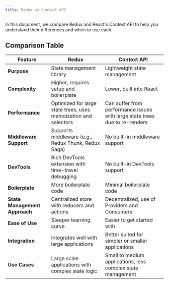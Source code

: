 ```yaml
---
title: Redux vs Context API
---
```



In this document, we compare Redux and React's Context API to help you understand their differences and when to use each.

## Comparison Table

| Feature                         | Redux                                | Context API                          |
|---------------------------------|--------------------------------------|--------------------------------------|
| **Purpose**                     | State management library             | Lightweight state management         |
| **Complexity**                  | Higher, requires setup and boilerplate | Lower, built into React              |
| **Performance**                 | Optimized for large state trees, uses memoization and selectors | Can suffer from performance issues with large state trees due to re-renders |
| **Middleware Support**          | Supports middleware (e.g., Redux Thunk, Redux Saga) | No built-in middleware support       |
| **DevTools**                    | Rich DevTools extension with time-travel debugging | No built-in DevTools support         |
| **Boilerplate**                 | More boilerplate code                | Minimal boilerplate code             |
| **State Management Approach**   | Centralized store with reducers and actions | Decentralized, use of Providers and Consumers |
| **Ease of Use**                 | Steeper learning curve               | Easier to get started with           |
| **Integration**                 | Integrates well with large applications | Better suited for simpler or smaller applications |
| **Use Cases**                   | Large scale applications with complex state logic | Small to medium applications, less complex state management |
